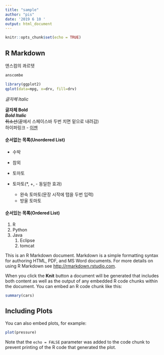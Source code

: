 ```yaml
---
title: "sample"
author: "pis"
date: '2019 6 10 '
output: html_document
---
```


```r
knitr::opts_chunk$set(echo = TRUE)
```

## R Markdown

앤스컴의 콰르텟
```r
anscombe
```

```r
library(ggplot2)
qplot(data=mpg, x=drv, fill=drv)
```

*글자체 Italic*

**글자체 Bold** <br>
***Bold Italic*** <br>
~~취소선~~(끝에서 스페이스바 두번 치면 밑으로 내려감)  
하이퍼링크 - [이젠](http://www.ezenac.co.kr)

#### 순서없는 목록(Unordered List)
* 수박
* 참외
* 토마토

* 토마토(*, +, - 동일한 효과)
    * 완숙 토마토(문장 시작에 탭을 두번 입력)
    - 방울 토마토
    
#### 순서있는 목록(Ordered List)
1. R
2. Python
3. Java
    1. Eclipse
    2. tomcat

This is an R Markdown document. Markdown is a simple formatting syntax for authoring HTML, PDF, and MS Word documents. For more details on using R Markdown see <http://rmarkdown.rstudio.com>.

When you click the **Knit** button a document will be generated that includes both content as well as the output of any embedded R code chunks within the document. You can embed an R code chunk like this:

```r
summary(cars)
```

## Including Plots

You can also embed plots, for example:

```r
plot(pressure)
```

Note that the `echo = FALSE` parameter was added to the code chunk to prevent printing of the R code that generated the plot.
